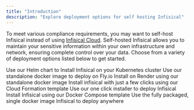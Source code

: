 ```yaml
---
title: "Introduction"
description: "Explore deployment options for self hosting Infisical"
---
```


To meet various compliance requirements, you may want to self-host Infisical instead of using [Infisical Cloud](https://app.infisical.com/). 
Self-hosted Infisical allows you to maintain your sensitive information within your own infrastructure and network, ensuring complete control over your data. 
Choose from a variety of deployment options listed below to get started.

<Card title="Kubernetes" color="#ea5a0c" href="deployment-options/kubernetes-helm">
  Use our Helm chart to Install Infisical on your Kubernetes cluster
</Card>
<CardGroup cols={2}>
  <Card title="Fly.io" color="#dc2626" href="deployment-options/fly.io">
    Use our standalone docker image to deploy on Fly.io
  </Card>
  <Card title="Render.io" color="#dc2626" href="deployment-options/render">
    Install on Render using our standalone docker image
  </Card>
  <Card title="AWS EC2" color="#0285c7" href="deployment-options/aws-ec2">
    Install infisical with just a few clicks using our Cloud Formation template
  </Card>
  <Card title="Digital Ocean marketplace" color="#16a34a" href="deployment-options/digital-ocean-marketplace">
    Use our one click installer to deploy Infisical
  </Card>
  <Card title="Standard Docker Compose" color="#0285c7" href="deployment-options/docker-compose">
    Install Infisical using our Docker Compose template 
  </Card>
  <Card title="Standalone Infisical" color="#0285c7" href="deployment-options/standalone-infisical">
    Use the fully packaged, single docker image Infisical to deploy anywhere
  </Card>
</CardGroup>